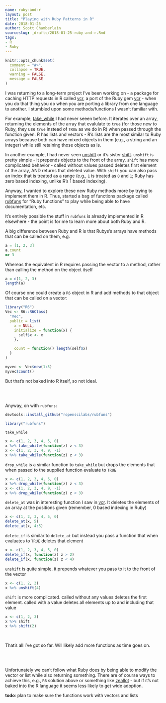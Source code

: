 ```yaml
---
name: ruby-and-r
layout: post
title: "Playing with Ruby Patterns in R"
date: 2018-01-25
author: Scott Chamberlain
sourceslug: _drafts/2018-01-25-ruby-and-r.Rmd
tags:
- R
- Ruby
---
```


```r
knitr::opts_chunk$set(
  comment = "#>",
  collapse = TRUE,
  warning = FALSE,
  message = FALSE
)
```

I was returning to a long-term project I've been working on - a package for caching HTTP requests in R called [vcr][rvcr], a port of the Ruby gem [vcr][] - when you do that thing you do when you are porting a library from one language to another. I stumbled upon some methods/functions I wasn't familiar with. 

For example, [take_while](https://apidock.com/ruby/Array/take_while) I had never seeen before. It iterates over an array, returning the elements of the array that evalulate to `true` (for those new to Ruby, they use `true` instead of `TRUE` as we do in R) when passed through the function given. R has lists and vectors - R's lists are the most similar to Ruby arrays because both can have mixed objects in them (e.g., a string and an integer) while still retaining those objects as is. 

In another example, I had never seen [unshift](https://apidock.com/ruby/Array/unshift) or it's sister [shift](https://apidock.com/ruby/v1_9_3_392/Array/shift). `unshift` is pretty simple - it prepends objects to the front of the array. `shift` has more complicated behavior - called without values passed deletes first element of the array, AND returns that deleted value. With `shift` you can also pass an index that is treated as a range (e.g., `1` is treated as `0` and `1`; Ruby has zero based indexing, unlike R's 1 based indexing). 

Anyway, I wanted to explore these new Ruby methods more by trying to implement them in R. Thus, started a bag of functions package called [rubfuns][] for "Ruby functions" to play while being able to have documentation, etc. 

It's entirely possible the stuff in `rubfuns` is already implemented in R elsewhere - the point is for me to learn more about both Ruby and R.

A big difference between Ruby and R is that Rubys's arrays have methods that can be called on them, e.g. 

```ruby
a = [1, 2, 3]
a.count
=> 3
```

Whereas the equivalent in R requires passing the vector to a method, rather than calling the method on the object itself

```r
a = c(1, 2, 3)
length(a)
```

Of course one could create a `R6` object in R and add methods to that object that can be called on a vector:

```r
library("R6")
Vec <- R6::R6Class(
  "Vec",
  public = list(
    x = NULL,
    initialize = function(x) {
      self$x <- x
    },

    count = function() length(self$x)
  )
)
```

```r
myvec <- Vec$new(1:3)
myvec$count()
```

But that's not baked into R itself, so not ideal.

<br><br>

Anyway, on with `rubfuns`:

```r
devtools::install_github("ropenscilabs/rubfuns")
```

```r
library("rubfuns")
```

`take_while` 

```r
x <- c(1, 2, 3, 4, 5, 0)
x %>% take_while(function(z) z < 3)
x <- c(1, 2, 3, 4, 9, -1)
x %>% take_while(function(z) z < 3)
```

`drop_while` is a similar function to `take_while` but drops the elements that when passed to the supplied function evaluate to `TRUE`

```r
x <- c(1, 2, 3, 4, 5, 0)
x %>% drop_while(function(z) z < 3)
x <- c(1, 2, 3, 4, 9, -1)
x %>% drop_while(function(z) z < 3)
```

`delete_at` was in interesting function I saw in [vcr][]. It deletes the elements of an array at the positions given (remember, 0 based indexing in Ruby)

```r
x <- c(1, 2, 3, 4, 5, 0)
delete_at(x, 5)
delete_at(x, 4:5)
```

`delete_if` is similar to `delete_at` but instead you pass a function that when evaluates to `TRUE` deletes that element

```r
x <- c(1, 2, 3, 4, 5, 0)
delete_if(x, function(z) z > 2)
delete_if(x, function(z) z < 4)
```

`unshift` is quite simple. it prepends whatever you pass to it to the front of the vector

```r
x <- c(1, 2, 3)
x %>% unshift(4)
```


`shift` is more complicated. called without any values deletes the first element. called with a value deletes all elements up to and including that value

```r
x <- c(1, 2, 3)
x %>% shift
x %>% shift(2)
```

<br>

That's all I've got so far. Will likely add more functions as time goes on.

<br><br>

Unfortunately we can't follow what Ruby does by being able to modify the vector or list while also returning something. There are of course ways to achieve this, e.g., `R6` solution above or something like [zeallot][] - but if it's not baked into the R language it seems less likely to get wide adoption.

**todo**: plan to make sure the functions work with vectors and lists


[rvcr]: https://github.com/ropensci/vcr
[vcr]: https://github.com/vcr/vcr
[rubfuns]: https://github.com/ropenscilabs/rubfuns
[zeallot]: https://github.com/nteetor/zeallot
